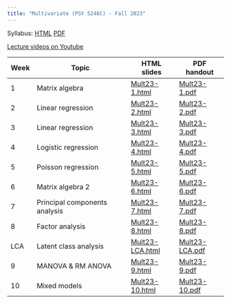 ```yaml
---
title: "Multivariate (PSY 5246C) - Fall 2023"
---
```


Syllabus: [HTML](files/Multivariate syllabus Fall 2023.html) [PDF](files/Multivariate-syllabus-Fall-2023.pdf)

[Lecture videos on Youtube](https://www.youtube.com/playlist?list=PLKrGRYggZL-Hk59tYcUX-kS10OAQOQjmp)

| Week | Topic                   | HTML slides | PDF handout |
|------|-------------------------|-------------|-------------|
| 1    | Matrix algebra          | [Mult23-1.html](files/Mult23-1.html) | [Mult23-1.pdf](files/Mult23-1.pdf) |
| 2    | Linear regression       | [Mult23-2.html](files/Mult23-2.html) | [Mult23-2.pdf](files/Mult23-2.pdf) |
| 3    | Linear regression       | [Mult23-3.html](files/Mult23-3.html) | [Mult23-3.pdf](files/Mult23-3.pdf) |
| 4    | Logistic regression       | [Mult23-4.html](files/Mult23-4.html) | [Mult23-4.pdf](files/Mult23-4.pdf) |
| 5    | Poisson regression        | [Mult23-5.html](files/Mult23-5.html) | [Mult23-5.pdf](files/Mult23-5.pdf) |
| 6    | Matrix algebra 2          | [Mult23-6.html](files/Mult23-6.html) | [Mult23-6.pdf](files/Mult23-6.pdf) |
| 7    | Principal components analysis | [Mult23-7.html](files/Mult23-7.html) | [Mult23-7.pdf](files/Mult23-7.pdf) | 
| 8    | Factor analysis           | [Mult23-8.html](files/Mult23-8.html) | [Mult23-8.pdf](files/Mult23-8.pdf) |
| LCA  | Latent class analysis     | [Mult23-LCA.html](files/Mult23-LCA.html) | [Mult23-LCA.pdf](files/Mult23-LCA.pdf) |
| 9    | MANOVA & RM ANOVA         | [Mult23-9.html](files/Mult23-9.html) | [Mult23-9.pdf](files/Mult23-9.pdf) |
| 10   | Mixed models              | [Mult23-10.html](files/Mult23-10.html) | [Mult23-10.pdf](files/Mult23-10.pdf) |